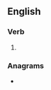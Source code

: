 ==English==

===Verb===
{{head|en|verb form}}

# {{present participle of|en|disprove|nocat=1}}

===Anagrams===
* {{anagrams|en|a=dgiinoprsv|providings}}